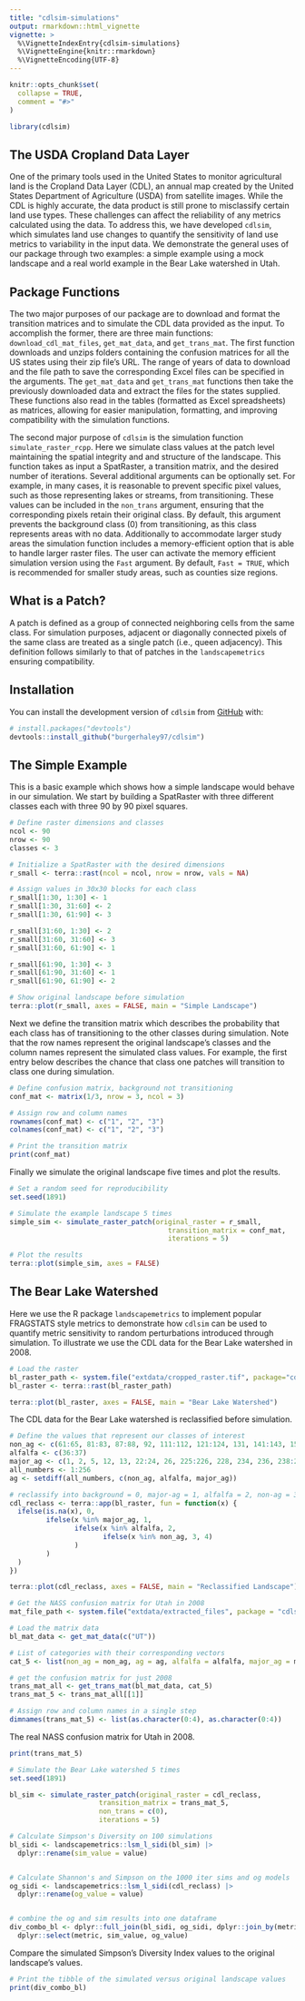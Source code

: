 ```yaml
---
title: "cdlsim-simulations"
output: rmarkdown::html_vignette
vignette: >
  %\VignetteIndexEntry{cdlsim-simulations}
  %\VignetteEngine{knitr::rmarkdown}
  %\VignetteEncoding{UTF-8}
---
```


```r
knitr::opts_chunk$set(
  collapse = TRUE,
  comment = "#>"
)
```

```r
library(cdlsim)
```

## The USDA Cropland Data Layer 

One of the primary tools used in the United States to monitor agricultural land is the Cropland Data Layer (CDL), an annual map created by the United States Department of Agriculture (USDA) from satellite images. While the CDL is highly accurate, the data product is still prone to misclassify certain land use types. These challenges can affect the reliability of any metrics calculated using the data. To address this, we have developed `cdlsim`, which simulates land use changes to quantify the sensitivity of land use metrics to variability in the input data. We demonstrate the general uses of our package through two examples: a simple example using a mock landscape and a real world example in the Bear Lake watershed in Utah.


## Package Functions

The two major purposes of our package are to download and format the transition matrices and to simulate the CDL data provided as the input. To accomplish the former, there are three main functions: `download_cdl_mat_files`, `get_mat_data`, and `get_trans_mat`. The first function downloads and unzips folders containing the confusion matrices for all the US states using their zip file's URL. The range of years of data to download and the file path to save the corresponding Excel files can be specified in the arguments. The `get_mat_data` and `get_trans_mat` functions then take the previously downloaded data and extract the files for the states supplied. These functions also read in the tables (formatted as Excel spreadsheets) as matrices, allowing for easier manipulation, formatting, and improving compatibility with the simulation functions.

The second major purpose of `cdlsim` is the simulation function `simulate_raster_rcpp`. Here we simulate class values at the patch level maintaining the spatial integrity and and structure of the landscape. This function takes as input a SpatRaster, a transition matrix, and the desired number of iterations. Several additional arguments can be optionally set. For example, in many cases, it is reasonable to prevent specific pixel values, such as those representing lakes or streams, from transitioning. These values can be included in the `non_trans` argument, ensuring that the corresponding pixels retain their original class. By default, this argument prevents the background class (0) from transitioning, as this class represents areas with no data. Additionally to accommodate larger study areas the simulation function includes a memory-efficient option that is able to handle larger raster files. The user can activate the memory efficient simulation version using the `Fast` argument. By default, `Fast = TRUE`, which is recommended for smaller study areas, such as counties size regions.


## What is a Patch?

A patch is defined as a group of connected neighboring cells from the same class. For simulation purposes, adjacent or diagonally connected pixels of the same class are treated as a single patch (i.e., queen adjacency). This definition follows similarly to that of patches in the `landscapemetrics` ensuring compatibility. 

## Installation

You can install the development version of `cdlsim` from [GitHub](https://github.com/) with:

``` r
# install.packages("devtools")
devtools::install_github("burgerhaley97/cdlsim")
```

## The Simple Example

This is a basic example which shows how a simple landscape would behave in our 
simulation. We start by building a SpatRaster with three different classes each 
with three 90 by 90 pixel squares.

```r
# Define raster dimensions and classes
ncol <- 90
nrow <- 90
classes <- 3

# Initialize a SpatRaster with the desired dimensions
r_small <- terra::rast(ncol = ncol, nrow = nrow, vals = NA)

# Assign values in 30x30 blocks for each class
r_small[1:30, 1:30] <- 1  
r_small[1:30, 31:60] <- 2  
r_small[1:30, 61:90] <- 3 

r_small[31:60, 1:30] <- 2  
r_small[31:60, 31:60] <- 3  
r_small[31:60, 61:90] <- 1 

r_small[61:90, 1:30] <- 3  
r_small[61:90, 31:60] <- 1  
r_small[61:90, 61:90] <- 2  

```

```r
# Show original landscape before simulation
terra::plot(r_small, axes = FALSE, main = "Simple Landscape")

```



Next we define the transition matrix which describes the probability that each 
class has of transitioning to the other classes during simulation. Note that the
row names represent the original landscape's classes and the column 
names represent the simulated class values. For example, the first entry below 
describes the chance that class one patches will transition to class one during simulation.


```r
# Define confusion matrix, background not transitioning
conf_mat <- matrix(1/3, nrow = 3, ncol = 3)

# Assign row and column names
rownames(conf_mat) <- c("1", "2", "3")
colnames(conf_mat) <- c("1", "2", "3")

# Print the transition matrix 
print(conf_mat)

```

Finally we simulate the original landscape five times and  plot the results. 

```r
# Set a random seed for reproducibility 
set.seed(1891)

# Simulate the example landscape 5 times
simple_sim <- simulate_raster_patch(original_raster = r_small,
                                       transition_matrix = conf_mat,
                                       iterations = 5)
```


```r
# Plot the results
terra::plot(simple_sim, axes = FALSE)
```


## The Bear Lake Watershed

Here we use the R package `landscapemetrics` to implement popular FRAGSTATS style metrics to demonstrate how `cdlsim` can be used to quantify metric sensitivity to random perturbations introduced through simulation. To illustrate we use the CDL data for the Bear Lake watershed in 2008.


```r
# Load the raster
bl_raster_path <- system.file("extdata/cropped_raster.tif", package="cdlsim")
bl_raster <- terra::rast(bl_raster_path)

```


```r
terra::plot(bl_raster, axes = FALSE, main = "Bear Lake Watershed")
```

The CDL data for the Bear Lake watershed is reclassified before simulation. 

```r
# Define the values that represent our classes of interest
non_ag <- c(61:65, 81:83, 87:88, 92, 111:112, 121:124, 131, 141:143, 152, 176, 181, 190, 195)
alfalfa <- c(36:37)
major_ag <- c(1, 2, 5, 12, 13, 22:24, 26, 225:226, 228, 234, 236, 238:241, 254)
all_numbers <- 1:256
ag <- setdiff(all_numbers, c(non_ag, alfalfa, major_ag))

# reclassify into background = 0, major-ag = 1, alfalfa = 2, non-ag = 3, ag = 4
cdl_reclass <- terra::app(bl_raster, fun = function(x) {
  ifelse(is.na(x), 0,
         ifelse(x %in% major_ag, 1,
                ifelse(x %in% alfalfa, 2,
                       ifelse(x %in% non_ag, 3, 4)
                )
         )
  )
})
```


```r
terra::plot(cdl_reclass, axes = FALSE, main = "Reclassified Landscape")
```


```r
# Get the NASS confusion matrix for Utah in 2008
mat_file_path <- system.file("extdata/extracted_files", package = "cdlsim")

# Load the matrix data
bl_mat_data <- get_mat_data(c("UT"))

# List of categories with their corresponding vectors
cat_5 <- list(non_ag = non_ag, ag = ag, alfalfa = alfalfa, major_ag = major_ag)

# get the confusion matrix for just 2008
trans_mat_all <- get_trans_mat(bl_mat_data, cat_5)
trans_mat_5 <- trans_mat_all[[1]]

# Assign row and column names in a single step
dimnames(trans_mat_5) <- list(as.character(0:4), as.character(0:4))
```

The real NASS confusion matrix for Utah in 2008. 
```r
print(trans_mat_5)

```


```r
# Simulate the Bear Lake watershed 5 times
set.seed(1891)

bl_sim <- simulate_raster_patch(original_raster = cdl_reclass,
                      transition_matrix = trans_mat_5,
                      non_trans = c(0),
                      iterations = 5)

```

```r
# Calculate Simpson's Diversity on 100 simulations
bl_sidi <- landscapemetrics::lsm_l_sidi(bl_sim) |>
  dplyr::rename(sim_value = value)


# Calculate Shannon's and Simpson on the 1000 iter sims and og models
og_sidi <- landscapemetrics::lsm_l_sidi(cdl_reclass) |>
  dplyr::rename(og_value = value)


# combine the og and sim results into one dataframe
div_combo_bl <- dplyr::full_join(bl_sidi, og_sidi, dplyr::join_by(metric)) |>
  dplyr::select(metric, sim_value, og_value)

```

Compare the simulated Simpson's Diversity Index values to the original landscape's values.

```r
# Print the tibble of the simulated versus original landscape values
print(div_combo_bl)

```

